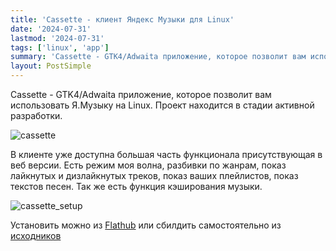 ```yaml
---
title: 'Cassette - клиент Яндекс Музыки для Linux'
date: '2024-07-31'
lastmod: '2024-07-31'
tags: ['linux', 'app']
summary: 'Cassette - GTK4/Adwaita приложение, которое позволит вам использовать Я.Музыку на Linux'
layout: PostSimple
---
```


Cassette - GTK4/Adwaita приложение, которое позволит вам использовать Я.Музыку на Linux. Проект находится в стадии активной разработки.

![cassette](/static/images/blog/cassette/cassette.png)

В клиенте уже доступна большая часть функционала присутствующая в веб версии. Есть режим моя волна, разбивки по жанрам, показ лайкнутых и дизлайкнутых треков, показ ваших плейлистов, показ текстов песен. Так же есть функция кэширования музыки.

![cassette_setup](/static/images/blog/cassette/cassette_setup.png)

Установить можно из [Flathub](https://flathub.org/apps/io.github.Rirusha.Cassette) или сбилдить самостоятельно из [исходников](https://github.com/Rirusha/Cassette)

